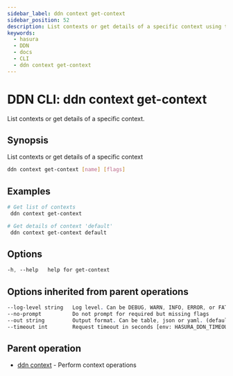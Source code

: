 ```yaml
---
sidebar_label: ddn context get-context
sidebar_position: 52
description: List contexts or get details of a specific context using the DDN CLI
keywords:
  - hasura
  - DDN
  - docs
  - CLI
  - ddn context get-context
---
```


# DDN CLI: ddn context get-context

List contexts or get details of a specific context.

## Synopsis

List contexts or get details of a specific context

```bash
ddn context get-context [name] [flags]
```

## Examples

```bash
# Get list of contexts
 ddn context get-context

# Get details of context 'default'
 ddn context get-context default
```

## Options

```sass
-h, --help   help for get-context
```

## Options inherited from parent operations

```sass
--log-level string   Log level. Can be DEBUG, WARN, INFO, ERROR, or FATAL. (default "INFO")
--no-prompt          Do not prompt for required but missing flags
--out string         Output format. Can be table, json or yaml. (default "table")
--timeout int        Request timeout in seconds [env: HASURA_DDN_TIMEOUT] (default 100)
```

## Parent operation

- [ddn context](/reference/cli/commands/ddn_context) - Perform context operations
